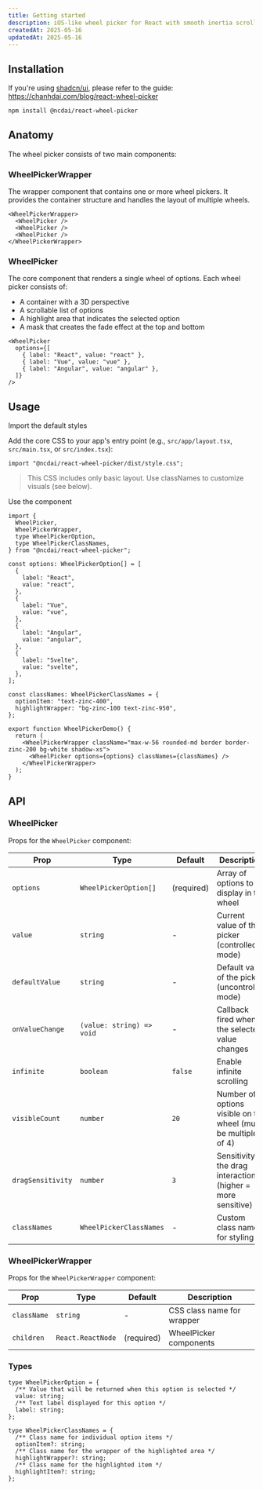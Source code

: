 ```yaml
---
title: Getting started
description: iOS-like wheel picker for React with smooth inertia scrolling and infinite loop support.
createdAt: 2025-05-16
updatedAt: 2025-05-16
---
```


## Installation

If you're using [shadcn/ui](https://ui.shadcn.com), please refer to the guide: https://chanhdai.com/blog/react-wheel-picker

```bash
npm install @ncdai/react-wheel-picker
```

## Anatomy

The wheel picker consists of two main components:

### WheelPickerWrapper

The wrapper component that contains one or more wheel pickers. It provides the container structure and handles the layout of multiple wheels.

```tsx
<WheelPickerWrapper>
  <WheelPicker />
  <WheelPicker />
  <WheelPicker />
</WheelPickerWrapper>
```

### WheelPicker

The core component that renders a single wheel of options. Each wheel picker consists of:

- A container with a 3D perspective
- A scrollable list of options
- A highlight area that indicates the selected option
- A mask that creates the fade effect at the top and bottom

```tsx
<WheelPicker
  options={[
    { label: "React", value: "react" },
    { label: "Vue", value: "vue" },
    { label: "Angular", value: "angular" },
  ]}
/>
```

## Usage

<Steps>

<Step>Import the default styles</Step>

Add the core CSS to your app's entry point (e.g., `src/app/layout.tsx`, `src/main.tsx`, or `src/index.tsx`):

```tsx
import "@ncdai/react-wheel-picker/dist/style.css";
```

> This CSS includes only basic layout. Use classNames to customize visuals (see below).

<Step>Use the component</Step>

```tsx
import {
  WheelPicker,
  WheelPickerWrapper,
  type WheelPickerOption,
  type WheelPickerClassNames,
} from "@ncdai/react-wheel-picker";

const options: WheelPickerOption[] = [
  {
    label: "React",
    value: "react",
  },
  {
    label: "Vue",
    value: "vue",
  },
  {
    label: "Angular",
    value: "angular",
  },
  {
    label: "Svelte",
    value: "svelte",
  },
];

const classNames: WheelPickerClassNames = {
  optionItem: "text-zinc-400",
  highlightWrapper: "bg-zinc-100 text-zinc-950",
};

export function WheelPickerDemo() {
  return (
    <WheelPickerWrapper className="max-w-56 rounded-md border border-zinc-200 bg-white shadow-xs">
      <WheelPicker options={options} classNames={classNames} />
    </WheelPickerWrapper>
  );
}
```

</Steps>

## API

### WheelPicker

Props for the `WheelPicker` component:

| Prop              | Type                      | Default    | Description                                                    |
| ----------------- | ------------------------- | ---------- | -------------------------------------------------------------- |
| `options`         | `WheelPickerOption[]`     | (required) | Array of options to display in the wheel                       |
| `value`           | `string`                  | -          | Current value of the picker (controlled mode)                  |
| `defaultValue`    | `string`                  | -          | Default value of the picker (uncontrolled mode)                |
| `onValueChange`   | `(value: string) => void` | -          | Callback fired when the selected value changes                 |
| `infinite`        | `boolean`                 | `false`    | Enable infinite scrolling                                      |
| `visibleCount`    | `number`                  | `20`       | Number of options visible on the wheel (must be multiple of 4) |
| `dragSensitivity` | `number`                  | `3`        | Sensitivity of the drag interaction (higher = more sensitive)  |
| `classNames`      | `WheelPickerClassNames`   | -          | Custom class names for styling                                 |

### WheelPickerWrapper

Props for the `WheelPickerWrapper` component:

| Prop        | Type              | Default    | Description                |
| ----------- | ----------------- | ---------- | -------------------------- |
| `className` | `string`          | -          | CSS class name for wrapper |
| `children`  | `React.ReactNode` | (required) | WheelPicker components     |

### Types

```tsx
type WheelPickerOption = {
  /** Value that will be returned when this option is selected */
  value: string;
  /** Text label displayed for this option */
  label: string;
};

type WheelPickerClassNames = {
  /** Class name for individual option items */
  optionItem?: string;
  /** Class name for the wrapper of the highlighted area */
  highlightWrapper?: string;
  /** Class name for the highlighted item */
  highlightItem?: string;
};
```
